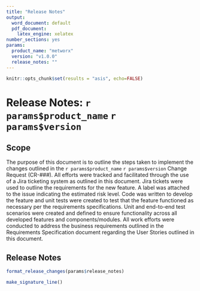 ```yaml
---
title: "Release Notes"
output:
  word_document: default
  pdf_document:
    latex_engine: xelatex
number_sections: yes
params:
  product_name: "metworx"
  version: "v1.0.0"
  release_notes: ""
---
```


```r
knitr::opts_chunk$set(results = "asis", echo=FALSE)
```

# Release Notes: `r params$product_name` `r params$version`

## Scope

The purpose of this document is to outline the steps taken to implement the changes outlined in the `r params$product_name` `r params$version` Change Request (CR-###).  All efforts were tracked and facilitated through the use of a Jira ticketing system as outlined in this document. Jira tickets were used to outline the requirements for the new feature.  A label was attached to the issue indicating the estimated risk level.  Code was written to develop the feature and unit tests were created to test that the feature functioned as necessary per the requirements specifications. Unit and end-to-end test scenarios were created and defined to ensure functionality across all developed features and components/modules. All work efforts were conducted to address the business requirements outlined in the Requirements Specification document regarding the User Stories outlined in this document. 

## Release Notes
```r
format_release_changes(params$release_notes)
```

\newpage

```r
make_signature_line()
```

